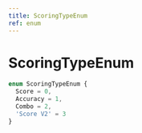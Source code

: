 ```yaml
---
title: ScoringTypeEnum
ref: enum
---
```


# ScoringTypeEnum

```ts
enum ScoringTypeEnum {
  Score = 0,
  Accuracy = 1,
  Combo = 2,
  'Score V2' = 3
}
```
